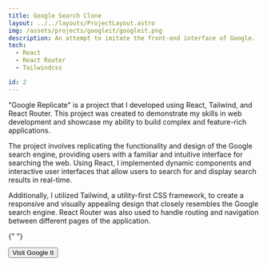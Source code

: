 ```yaml
---
title: Google Search Clone
layout: ../../layouts/ProjectLayout.astro
img: /assets/projects/googleit/googleit.png
description: An attempt to imitate the front-end interface of Google.
tech:
  - React
  - React Router
  - Tailwindcss

id: 2
---
```



"Google Replicate" is a project that I developed using React, Tailwind, and React Router. This project was created to demonstrate my skills in web development and showcase my ability to build complex and feature-rich applications.

The project involves replicating the functionality and design of the Google search engine, providing users with a familiar and intuitive interface for searching the web. Using React, I implemented dynamic components and interactive user interfaces that allow users to search for and display search results in real-time.

Additionally, I utilized Tailwind, a utility-first CSS framework, to create a responsive and visually appealing design that closely resembles the Google search engine. React Router was also used to handle routing and navigation between different pages of the application.

{" "}

<Button link="/googleit/">Visit Google It</Button>
